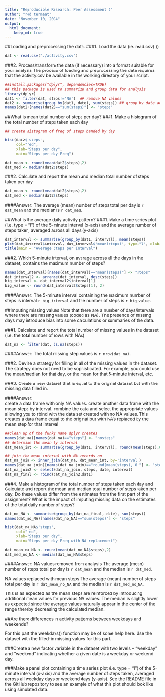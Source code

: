 ```yaml
---
title: "Reproducible Research: Peer Assessment 1"
author: "rod termaat"
date: "November 10, 2014"
output: 
  html_document:
    keep_md: true
---
```


##Loading and preprocessing the data.
###1. Load the data (ie. read.csv( ))
```r
dat <- read.csv("./activity.csv")
```


###2. Process/transform the data (if necessary) into a format suitable for your analysis
The process of loading and preprocessing the data requires that the activity.csv 
be available in the working directory of your script.

```r
##install.packages("dplyr", dependencies=TRUE)
## this package is used to summarize and group data for analysis
library(dplyr)
dat1 <- filter(dat, steps!='NA')  ## remove NA values
dat2 <- summarise(group_by(dat1, date), sum(steps)) ## group by date and sum steps by date
names(dat2)[names(dat2)=="sum(steps)"] <- "steps"
```


##What is mean total number of steps per day?
###1. Make a histogram of the total number of steps taken each day
```r

## create histogram of freq of steps banded by day

hist(dat2$'steps',
     col="red",
     xlab="Steps per day",
     main="Steps per day Freq")

dat_mean <- round(mean(dat2$steps),2)
dat_med <- median(dat2$steps)
```

###2. Calculate and report the mean and median total number of steps taken per day

```r
dat_mean <- round(mean(dat2$steps),2)
dat_med <- median(dat2$steps)
```
####Answer:
The average (mean) number of steps total per day is `r dat_mean` and the median is `r dat_med`.


##What is the average daily activity pattern?
###1. Make a time series plot (i.e. type = "l") of the 5-minute interval (x-axis) and the average number of steps taken, averaged across all days (y-axis)

```r
dat_interval <- summarise(group_by(dat1, interval), mean(steps))
plot(dat_interval$interval, dat_interval$'mean(steps)', type="l", xlab="Interval", ylab="Avereage Steps")
title(main = "Average Steps per Interval")
```

###2. Which 5-minute interval, on average across all the days in the dataset, contains the maximum number of steps?

```r
names(dat_interval)[names(dat_interval)=="mean(steps)"] <- "steps"
dat_interval2 <- arrange(dat_interval, desc(steps))
big_interval <- dat_interval2$interval[1]
big_value <- round(dat_interval2$steps[1], 2)
```

####Answer:
The 5-minute interval containing the maximum number of steps is interval `r big_interval` and the number of steps is `r big_value`.


##Imputing missing values
Note that there are a number of days/intervals where there are missing values (coded as NA). The presence of missing days may introduce bias into some calculations or summaries of the data.

###1. Calculate and report the total number of missing values in the dataset (i.e. the total number of rows with NAs)

```r
dat_na <- filter(dat, is.na(steps))
```

####Answer:
The total missing step values is `r nrow(dat_na)`.

###2. Devise a strategy for filling in all of the missing values in the dataset. The strategy does not need to be sophisticated. For example, you could use the mean/median for that day, or the mean for that 5-minute interval, etc.

###3. Create a new dataset that is equal to the original dataset but with the missing data filled in.

####Answer:  
create a data frame with only NA values. create another data frame with the mean steps by interval. combine the data and select the appropriate values allowing you to rbind with the data set created with no NA values.  This creates a data frame equal to the original but with NA's replaced by the mean step for that interval

```r

##clean up of the funky name dplyr creates
names(dat_na)[names(dat_na)=="steps"] <- "nosteps"
## determine the mean by interval
dat_mean_int <- summarise(group_by(dat1, interval), round(mean(steps),0))

## join the mean interval with NA records on 
dat_na_join <- inner_join(dat_na, dat_mean_int, by='interval')
names(dat_na_join)[names(dat_na_join)=="round(mean(steps), 0)"] <- "steps"
dat_na_join2 <- select(dat_na_join, steps, date, interval)
dat_na_final <- rbind(dat_na_join2,dat1)
```

###4. Make a histogram of the total number of steps taken each day and Calculate and report the mean and median total number of steps taken per day. Do these values differ from the estimates from the first part of the assignment? What is the impact of imputing missing data on the estimates of the total daily number of steps?

```r
dat_no_NA <- summarise(group_by(dat_na_final, date), sum(steps))
names(dat_no_NA)[names(dat_no_NA)=="sum(steps)"] <- "steps"

hist(dat_no_NA$'steps',
     col="red",
     xlab="Steps per day",
     main="Steps per day Freq with NA replacement")

dat_mean_no_NA <- round(mean(dat_no_NA$steps),2)
dat_med_no_NA <- median(dat_no_NA$steps)
```
####Answer:
NA values removed from analysis
The average (mean) number of steps total per day is `r dat_mean` and the median is `r dat_med`.

NA values replaced with mean steps
The average (mean) number of steps total per day is `r dat_mean_no_NA` and the median is `r dat_med_no_NA`.

This is as expected as the mean steps are reinforced by introducing additional mean values for previous NA values.  The median is slightly lower as expected since the average values naturally appear in the center of the range thereby decreasing the calculated median.

##Are there differences in activity patterns between weekdays and weekends?

For this part the weekdays() function may be of some help here. Use the dataset with the filled-in missing values for this part.

###Create a new factor variable in the dataset with two levels – “weekday” and “weekend” indicating whether a given date is a weekday or weekend day.

###Make a panel plot containing a time series plot (i.e. type = "l") of the 5-minute interval (x-axis) and the average number of steps taken, averaged across all weekday days or weekend days (y-axis). See the README file in the GitHub repository to see an example of what this plot should look like using simulated data.


